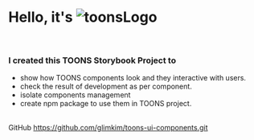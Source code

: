 
<Meta title="Toons-UI/Intro" />

<style>{`

h1{
  display: flex;
  align-items: flex-end;
}
 img.toonsLogo {
   width: 140px;
   margin: 0 1rem;
 }

 span.code{
   display: flex;
   align-items: center;
 }
 span.icon{
     display: block;
     padding: 0.36rem;
     margin-right: 0.36rem;
     background-color: #A4F4C4;
     border-radius: 0.7rem;
     font-weight:bold;
     line-height: 100%;
   }

`}</style>

# Hello, it's <img className="toonsLogo" src={Toons} alt="toonsLogo" />

<br />

### I created this TOONS Storybook Project to

- show how TOONS components look and they interactive with users.
- check the result of development as per component.
- isolate components management
- create npm package to use them in TOONS project.

<br />

<span className="code">
  <span className="icon">GitHub</span>
  <a href="https://github.com/glimkim/toons-ui-components.git">https://github.com/glimkim/toons-ui-components.git</a>
</span>
